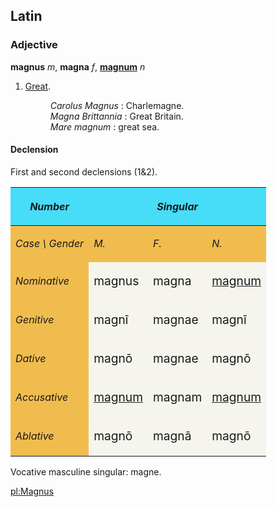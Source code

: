 ==Latin==
===Adjective===
'''magnus''' ''m'', '''magna''' ''f'', '''[[magnum]]''' ''n''
# [[Great]].
#: ''Carolus Magnus'' : Charlemagne.
#: ''Magna Brittannia'' : Great Britain.
#: ''Mare magnum'' : great sea.

====Declension====
First and second declensions (1&2).
{| cellpadding="5" border="1"
!style="background:#47DCF8;"| ''Number''
!style="background:#47DCF8;" colspan=3| ''Singular''
|
!style="background:#47DCF8;" colspan=3| ''Plural''
|-
!style="background:#F1BC4E;"|''Case \ Gender''
!style="background:#F1BC4E;"| ''M.''
!style="background:#F1BC4E;"| ''F.''
!style="background:#F1BC4E;"| ''N.''
|
!style="background:#F1BC4E;"| ''MM.''
!style="background:#F1BC4E;"| ''FF.''
!style="background:#F1BC4E;"| ''NN.''
|-
!style="background:#F1BC4E;"| ''Nominative''
|style="background:#F5F5EE;"| <big>magnus  
|style="background:#F5F5EE;"| <big>magna
|style="background:#F5F5EE;"| <big>[[magnum]]
|
|style="background:#F5F5EE;"| <big>magn&#299; 
|style="background:#F5F5EE;"| <big>magnae
|style="background:#F5F5EE;"| <big>magna
|-
!style="background:#F1BC4E;"| ''Genitive''
|style="background:#F5F5EE;"| <big>magn&#299; 
|style="background:#F5F5EE;"| <big>magnae
|style="background:#F5F5EE;"| <big>magn&#299;
|
|style="background:#F5F5EE;"| <big>magn&#333;rum 
|style="background:#F5F5EE;"| <big>magn&#257;rum

|style="background:#F5F5EE;"| <big>magn&#333;rum
|-
!style="background:#F1BC4E;"| ''Dative''
|style="background:#F5F5EE;"| <big>magn&#333; 
|style="background:#F5F5EE;"| <big>magnae
|style="background:#F5F5EE;"| <big>magn&#333;
|
|style="background:#F5F5EE;"| <big>magn&#299;s
|style="background:#F5F5EE;"| <big>magn&#299;s
|style="background:#F5F5EE;"| <big>magn&#299;s
|-
!style="background:#F1BC4E;"| ''Accusative''
|style="background:#F5F5EE;"| <big>[[magnum]] 
|style="background:#F5F5EE;"| <big>magnam
|style="background:#F5F5EE;"| <big>[[magnum]]
|
|style="background:#F5F5EE;"| <big>magn&#333;s 
|style="background:#F5F5EE;"| <big>magn&#257;s
|style="background:#F5F5EE;"| <big>magna
|-
!style="background:#F1BC4E;"| ''Ablative''
|style="background:#F5F5EE;"| <big>magn&#333; 
|style="background:#F5F5EE;"| <big>magn&#257;
|style="background:#F5F5EE;"| <big>magn&#333;
|
|style="background:#F5F5EE;"| <big>magn&#299;s 
|style="background:#F5F5EE;"| <big>magn&#299;s
|style="background:#F5F5EE;"| <big>magn&#299;s
|}

Vocative masculine singular: magne.

[[pl:Magnus]]